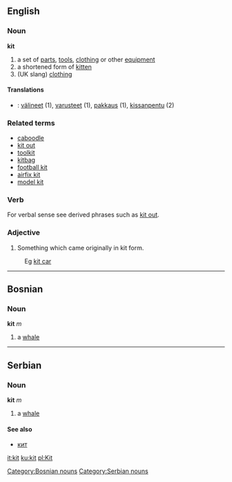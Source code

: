 ==English==
===Noun===
'''kit'''
#a set of [[part]]s, [[tool]]s, [[clothing]] or other [[equipment]]
#a shortened form of [[kitten]]
#(UK slang) [[clothing]]
====Translations====
*{{msg:fi}}: [[välineet]] (1), [[varusteet]] (1), [[pakkaus]] (1), [[kissanpentu]] (2)
===Related terms===
*[[caboodle]]
*[[kit out]]
*[[toolkit]]
*[[kitbag]]
*[[football kit]]
*[[airfix kit]]
*[[model kit]]
===Verb===
<!--#To give someone particular tools or clothing.-->
For verbal sense see derived phrases such as [[kit out]].
===Adjective===
#Something which came originally in kit form.
: Eg [[kit car]]
----
==Bosnian==
===Noun===
'''kit''' ''m''
#a [[whale]]
[[Category:Bosnian nouns]]
----
==Serbian==
===Noun===
'''kit''' ''m''
#a [[whale]]
====See also====
*[[кит]]
[[Category:Serbian nouns]]

[[it:kit]]
[[ku:kit]]
[[pl:Kit]]